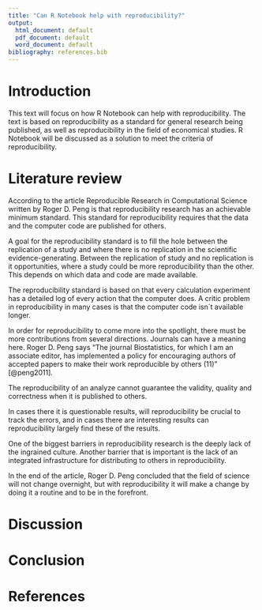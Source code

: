 ```yaml
---
title: "Can R Notebook help with reproducibility?"
output:
  html_document: default
  pdf_document: default
  word_document: default
bibliography: references.bib
---
```


# Introduction

This text will focus on how R Notebook can help with reproducibility. The text is based on reproducibility as a standard for general research being published, as well as reproducibility in the field of economical studies. R Notebook will be discussed as a solution to meet the criteria of reproducibility.

# Literature review

According to the article Reproducible Research in Computational Science written by Roger D. Peng is that reproducibility research has an achievable minimum standard. This standard for reproducibility requires that the data and the computer code are published for others.

A goal for the reproducibility standard is to fill the hole between the replication of a study and where there is no replication in the scientific evidence-generating. Between the replication of study and no replication is it opportunities, where a study could be more reproducibility than the other. This depends on which data and code are made available.

The reproducibility standard is based on that every calculation experiment has a detailed log of every action that the computer does. A critic problem in reproducibility in many cases is that the computer code isn´t available longer.

In order for reproducibility to come more into the spotlight, there must be more contributions from several directions. Journals can have a meaning here. Roger D. Peng says "The journal Biostatistics, for which I am an associate editor, has implemented a policy for encouraging authors of accepted papers to make their work reproducible by others (11)" [@peng2011].

The reproducibility of an analyze cannot guarantee the validity, quality and correctness when it is published to others.

In cases there it is questionable results, will reproducibility be crucial to track the errors, and in cases there are interesting results can reproducibility largely find these of the results.

One of the biggest barriers in reproducibility research is the deeply lack of the ingrained culture. Another barrier that is important is the lack of an integrated infrastructure for distributing to others in reproducibility.

In the end of the article, Roger D. Peng concluded that the field of science will not change overnight, but with reproducibility it will make a change by doing it a routine and to be in the forefront.

# Discussion

# Conclusion

# References
